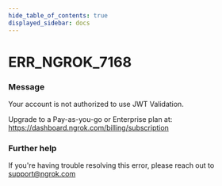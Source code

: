 ```yaml
---
hide_table_of_contents: true
displayed_sidebar: docs
---
```



# ERR_NGROK_7168

### Message

Your account is not authorized to use JWT Validation.

Upgrade to a Pay-as-you-go or Enterprise plan at: https://dashboard.ngrok.com/billing/subscription

<ErrorDetails error="err_ngrok_7168" />

### Further help

If you're having trouble resolving this error, please reach out to [support@ngrok.com](mailto:support@ngrok.com?subject=Help%20with%20ERR_NGROK_7168)

